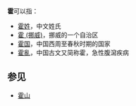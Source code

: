 '''霍'''可以指：
*[[霍姓|霍姓]]，中文姓氏
*[[霍_(挪威)|霍 (挪威)]]，挪威的一个自治区
*[[霍国|霍国]]，中国西周至春秋时期的国家
*[[霍亂|霍亂]]，中国古文又简称霍，急性腹瀉疾病

==参见==
*[[霍山|霍山]]

{{Disambig|Cat=一字消歧义}}